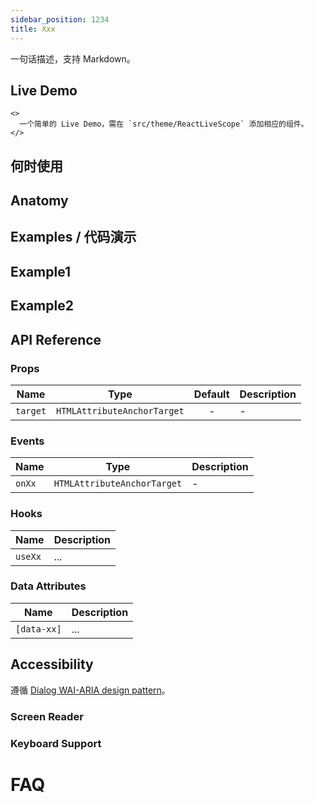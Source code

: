 ```yaml
---
sidebar_position: 1234
title: Xxx
---
```


[//]: # (参考 https://mantine.dev https://ant.design 结构化简介)

<ComponentBrief name="Xx">
  一句话描述，支持 Markdown。
</ComponentBrief>

## Live Demo

```tsx live
<>
  一个简单的 Live Demo，需在 `src/theme/ReactLiveScope` 添加相应的组件。
</>
```

## 何时使用

[//]: # (参考 https://ant.design https://fusion.design)

## Anatomy

[//]: # (参考 https://zagjs.com)

## Examples / 代码演示

[//]: # (参考 https://www.chakra-ui.com)

## Example1

## Example2

## API Reference

[//]: # (https://www.radix-ui.com https://nextui.org info icon for description and enum 等)

### Props

| Name | Type | Default | Description |
| --- | --- | :-: | --- |
| `target` <Required /> | `HTMLAttributeAnchorTarget` | - | - |

### Events

| Name | Type | Description |
| --- | --- | --- |
| `onXx` | `HTMLAttributeAnchorTarget` | - |

### Hooks

| Name | Description |
| --- | --- |
| `useXx` | ... |

### Data Attributes

| Name | Description |
| --- | --- |
| `[data-xx]` <Readonly /> | ... |

## Accessibility

遵循  [Dialog WAI-ARIA design pattern](https://www.w3.org/WAI/ARIA/apg/patterns/dialog-modal)。

### Screen Reader

### Keyboard Support

[//]: # (参考 https://docs.pearl-ui.dev https://zagjs.com https://dotui.org https://fusion.design https://www.melt-ui.com https://primereact.org https://nextui.org https://reka-ui.com)

# FAQ

[//]: # (参考 https://ant.design)

